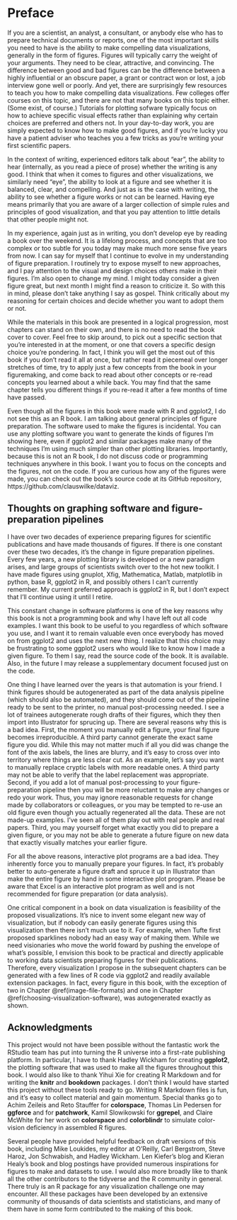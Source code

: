 # Preface {-}

If you are a scientist, an analyst, a consultant, or anybody else who has to prepare technical documents or reports, one of the most important skills you need to have is the ability to make compelling data visualizations, generally in the form of figures. Figures will typically carry the weight of your arguments. They need to be clear, attractive, and convincing. The difference between good and bad figures can be the difference between a highly influential or an obscure paper, a grant or contract won or lost, a job interview gone well or poorly. And yet, there are surprisingly few resources to teach you how to make compelling data visualizations. Few colleges offer courses on this topic, and there are not that many books on this topic either. (Some exist, of course.) Tutorials for plotting sofware typically focus on how to achieve specific visual effects rather than explaining why certain choices are preferred and others not. In your day-to-day work, you are simply expected to know how to make good figures, and if you're lucky you have a patient adviser who teaches you a few tricks as you're writing your first scientific papers.

In the context of writing, experienced editors talk about "ear", the ability to hear (internally, as you read a piece of prose) whether the writing is any good. I think that when it comes to figures and other visualizations, we similarly need "eye", the ability to look at a figure and see whether it is balanced, clear, and compelling. And just as is the case with writing, the ability to see whether a figure works or not can be learned. Having eye means primarily that you are aware of a larger collection of simple rules and principles of good visualization, and that you pay attention to little details that other people might not.

In my experience, again just as in writing, you don't develop eye by reading a book over the weekend. It is a lifelong process, and concepts that are too complex or too subtle for you today may make much more sense five years from now. I can say for myself that I continue to evolve in my understanding of figure preparation. I routinely try to expose myself to new approaches, and I pay attention to the visual and design choices others make in their figures. I'm also open to change my mind. I might today consider a given figure great, but next month I might find a reason to criticize it. So with this in mind, please don't take anything I say as gospel. Think critically about my reasoning for certain choices and decide whether you want to adopt them or not.

While the materials in this book are presented in a logical progression, most chapters can stand on their own, and there is no need to read the book cover to cover. Feel free to skip around, to pick out a specific section that you're interested in at the moment, or one that covers a specific design choice you're pondering. In fact, I think you will get the most out of this book if you don't read it all at once, but rather read it piecemeal over longer stretches of time, try to apply just a few concepts from the book in your figuremaking, and come back to read about other concepts or re-read concepts you learned about a while back. You may find that the same chapter tells you different things if you re-read it after a few months of time have passed.

Even though all the figures in this book were made with R and ggplot2, I do not see this as an R book. I am talking about general principles of figure preparation. The software used to make the figures is incidental. You can use any plotting software you want to generate the kinds of figures I'm showing here, even if ggplot2 and similar packages make many of the techniques I'm using much simpler than other plotting libraries. Importantly, because this is not an R book, I do not discuss code or programming techniques anywhere in this book. I want you to focus on the concepts and the figures, not on the code. If you are curious how any of the figures were made, you can check out the book's source code at its GitHub repository, https://github.com/clauswilke/dataviz.


## Thoughts on graphing software and figure-preparation pipelines {-}

I have over two decades of experience preparing figures for scientific publications and have made thousands of figures. If there is one constant over these two decades, it's the change in figure preparation pipelines. Every few years, a new plotting library is developed or a new paradigm arises, and large groups of scientists switch over to the hot new toolkit. I have made figures using gnuplot, Xfig, Mathematica, Matlab, matplotlib in python, base R, ggplot2 in R, and possibly others I can't currently remember. My current preferred approach is ggplot2 in R, but I don't expect that I'll continue using it until I retire.

This constant change in software platforms is one of the key reasons why this book is not a programming book and why I have left out all code examples. I want this book to be useful to you regardless of which software you use, and I want it to remain valuable even once everybody has moved on from ggplot2 and uses the next new thing. I realize that this choice may be frustrating to some ggplot2 users who would like to know how I made a given figure. To them I say, read the source code of the book. It is available. Also, in the future I may release a supplementary document focused just on the code.

One thing I have learned over the years is that automation is your friend. I think figures should be autogenerated as part of the data analysis pipeline (which should also be automated), and they should come out of the pipeline ready to be sent to the printer, no manual post-processing needed. I see a lot of trainees autogenerate rough drafts of their figures, which they then import into Illustrator for sprucing up. There are several reasons why this is a bad idea. First, the moment you manually edit a figure, your final figure becomes irreproducible. A third party cannot generate the exact same figure you did. While this may not matter much if all you did was change the font of the axis labels, the lines are blurry, and it's easy to cross over into territory where things are less clear cut. As an example, let's say you want to manually replace cryptic labels with more readable ones. A third party may not be able to verify that the label replacement was appropriate. Second, if you add a lot of manual post-processing to your figure-preparation pipeline then you will be more reluctant to make any changes or redo your work. Thus, you may ignore reasonable requests for change made by collaborators or colleagues, or you may be tempted to re-use an old figure even though you actually regenerated all the data. These are not made-up examples. I've seen all of them play out with real people and real papers. Third, you may yourself forget what exactly you did to prepare a given figure, or you may not be able to generate a future figure on new data that exactly visually matches your earlier figure.

For all the above reasons, interactive plot programs are a bad idea. They inherently force you to manually prepare your figures. In fact, it's probably better to auto-generate a figure draft and spruce it up in Illustrator than make the entire figure by hand in some interactive plot program. Please be aware that Excel is an interactive plot program as well and is not recommended for figure preparation (or data analysis).

One critical component in a book on data visualization is feasibility of the proposed visualizations. It's nice to invent some elegant new way of visualization, but if nobody can easily generate figures using this visualization then there isn't much use to it. For example, when Tufte first proposed sparklines nobody had an easy way of making them. While we need visionaries who move the world foward by pushing the envelope of what's possible, I envision this book to be practical and directly applicable to working data scientists preparing figures for their publications. Therefore, every visualization I propose in the subsequent chapters can be generated with a few lines of R code via ggplot2 and readily available extension packages. In fact, every figure in this book, with the exception of two in Chapter \@ref(image-file-formats) and one in Chapter \@ref(choosing-visualization-software), was autogenerated exactly as shown. 


## Acknowledgments {-}

This project would not have been possible without the fantastic work the RStudio team has put into turning the R universe into a first-rate publishing platform. In particular, I have to thank Hadley Wickham for creating **ggplot2**, the plotting software that was used to make all the figures throughout this book. I would also like to thank Yihui Xie for creating R Markdown and for writing the **knitr** and **bookdown** packages. I don't think I would have started this project without these tools ready to go. Writing R Markdown files is fun, and it's easy to collect material and gain momentum. Special thanks go to Achim Zeileis and  Reto Stauffer for **colorspace**, Thomas Lin Pedersen for **ggforce** and for **patchwork**, Kamil Slowikowski for **ggrepel**, and Claire McWhite for her work on **colorspace** and **colorblindr** to simulate color-vision deficiency in assembled R figures. 

Several people have provided helpful feedback on draft versions of this book, including Mike Loukides, my editor at O'Reilly, Carl Bergstrom, Steve Haroz, Jon Schwabish, and Hadley Wickham. Len Kiefer's blog and Kieran Healy's book and blog postings have provided numerous inspirations for figures to make and datasets to use. I would also more broadly like to thank all the other contributors to the tidyverse and the R community in general. There truly is an R package for any visualization challenge one may encounter. All these packages have been developed by an extensive community of thousands of data scientists and statisticians, and many of them have in some form contributed to the making of this book.

